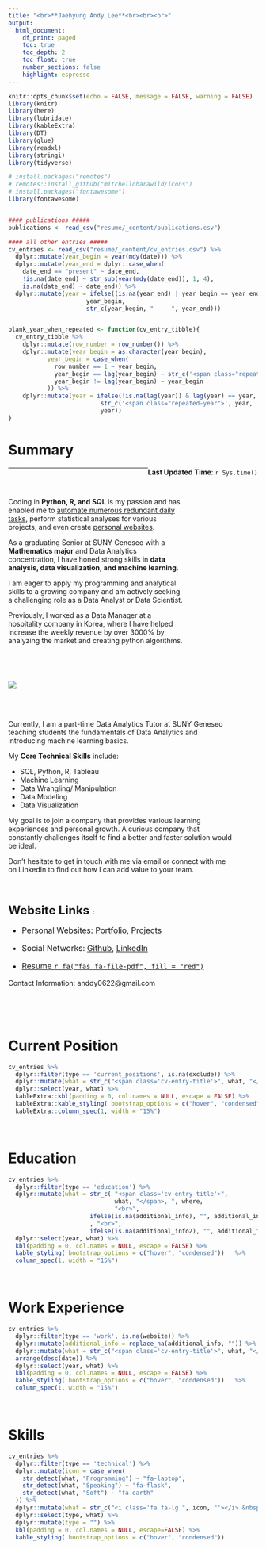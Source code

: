 ```yaml
---
title: "<br>**Jaehyung Andy Lee**<br><br><br>"
output: 
  html_document:
    df_print: paged
    toc: true
    toc_depth: 2
    toc_float: true
    number_sections: false
    highlight: espresso
---
```




```r
knitr::opts_chunk$set(echo = FALSE, message = FALSE, warning = FALSE)
library(knitr)
library(here)
library(lubridate)
library(kableExtra)
library(DT)
library(glue)
library(readxl)
library(stringi)
library(tidyverse)

# install.packages("remotes")
# remotes::install_github("mitchelloharawild/icons")
# install.packages("fontawesome")
library(fontawesome)


#### publications #####
publications <- read_csv("resume/_content/publications.csv")

#### all other entries #####
cv_entries <- read_csv("resume/_content/cv_entries.csv") %>%
  dplyr::mutate(year_begin = year(mdy(date))) %>%
  dplyr::mutate(year_end = dplyr::case_when(
    date_end == "present" ~ date_end,
    !is.na(date_end) ~ str_sub(year(mdy(date_end)), 1, 4),
    is.na(date_end) ~ date_end)) %>%
  dplyr::mutate(year = ifelse((is.na(year_end) | year_begin == year_end),
                      year_begin,
                      str_c(year_begin, " --- ", year_end)))


blank_year_when_repeated <- function(cv_entry_tibble){
  cv_entry_tibble %>% 
    dplyr::mutate(row_number = row_number()) %>% 
    dplyr::mutate(year_begin = as.character(year_begin),
           year_begin = case_when(
             row_number == 1 ~ year_begin,
             year_begin == lag(year_begin) ~ str_c('<span class="repeated-year">', year_begin, '</span>'),
             year_begin != lag(year_begin) ~ year_begin
           )) %>% 
    dplyr::mutate(year = ifelse(!is.na(lag(year)) & lag(year) == year, 
                          str_c('<span class="repeated-year">', year, '</span>'),
                          year))
}
```


# Summary


[**Last Updated Time**: `r Sys.time()`]{style="float:right"}  

***

<br>  


:::::: {.cols data-latex=""}

::: {.column width="71%" data-latex="{0.71\textwidth}"}


Coding in **Python, R, and SQL** is my passion and has enabled me to [automate numerous redundant daily tasks](https://github.com/aLin-96/notion_automation), perform statistical analyses for various projects, and even create [personal websites](https://alin-96.github.io/). 

As a graduating Senior at SUNY Geneseo with a **Mathematics major** and Data Analytics concentration, I have honed strong skills in **data analysis, data visualization, and machine learning**. 

I am eager to apply my programming and analytical skills to a growing company and am actively seeking a challenging role as a Data Analyst or Data Scientist. 

Previously, I worked as a Data Manager at a hospitality company in Korea, where I have helped increase the weekly revenue by over 3000% by analyzing the market and creating python algorithms. 

:::

::: {.column width="5%" data-latex="{.05\textwidth}"}
\ 
<!-- an empty Div (with a white space), serving as
a column separator -->
:::

::: {.column width="22%" data-latex="{0.22\textwidth}"}
![](main_profile.jpg)
:::

::::::
  
::: {.column width="90%" data-latex="{0.90\textwidth}"}
<br>  
Currently, I am a part-time Data Analytics Tutor at SUNY Geneseo teaching students the fundamentals of Data Analytics and introducing machine learning basics.

My **Core Technical Skills** include:

  - SQL, Python, R, Tableau  
  - Machine Learning  
  - Data Wrangling/ Manipulation
  - Data Modeling  
  - Data Visualization  

My goal is to join a company that provides various learning experiences and personal growth. A curious company that constantly challenges itself to find a better and faster solution would be ideal. 

Don't hesitate to get in touch with me via email or connect with me on LinkedIn to find out how I can add value to your team.

:::

<br>  






 
<font size="5">**Website Links** </font>:

<font size="3">

 - Personal Websites: [Portfolio](https://www.andyleeproject.com/),  [Projects](https://alin-96.github.io/)
 
 - Social Networks: [Github](https://github.com/aLin-96),  [LinkedIn](https://www.linkedin.com/in/jaehyungandylee/)  

 - [Resume `r fa("fas fa-file-pdf", fill = "red")`](Jaehyung Lee Resume.pdf)
 

</font>


  Contact Information: anddy0622@gmail.com



<br>  

<br>

# Current Position
```r
cv_entries %>% 
  dplyr::filter(type == 'current_positions', is.na(exclude)) %>%
  dplyr::mutate(what = str_c("<span class='cv-entry-title'>", what, "</span><br>", where)) %>% 
  dplyr::select(year, what) %>% 
  kableExtra::kbl(padding = 0, col.names = NULL, escape = FALSE) %>%
  kableExtra::kable_styling( bootstrap_options = c("hover", "condensed"))  %>% 
  kableExtra::column_spec(1, width = "15%")

```

<br>

# Education
```r
cv_entries %>% 
  dplyr::filter(type == 'education') %>% 
  dplyr::mutate(what = str_c( "<span class='cv-entry-title'>", 
                              what, "</span>, ", where,
                              "<br>", 
                       ifelse(is.na(additional_info), "", additional_info) 
                       , "<br>", 
                       ifelse(is.na(additional_info2), "", additional_info2))) %>% 
  dplyr::select(year, what) %>% 
  kbl(padding = 0, col.names = NULL, escape = FALSE) %>%
  kable_styling( bootstrap_options = c("hover", "condensed"))   %>% 
  column_spec(1, width = "15%")

```


<br>


# Work Experience
```r
cv_entries %>% 
  dplyr::filter(type == 'work', is.na(website)) %>% 
  dplyr::mutate(additional_info = replace_na(additional_info, "")) %>% 
  dplyr::mutate(what = str_c("<span class='cv-entry-title'>", what, "</span><br class='work-break'>", where, "<br>", additional_info)) %>% 
  arrange(desc(date)) %>% 
  dplyr::select(year, what) %>% 
  kbl(padding = 0, col.names = NULL, escape = FALSE) %>%
  kable_styling( bootstrap_options = c("hover", "condensed"))   %>% 
  column_spec(1, width = "15%")
```

<br>



# Skills
```r
cv_entries %>% 
  dplyr::filter(type == 'technical') %>% 
  dplyr::mutate(icon = case_when(
    str_detect(what, "Programming") ~ "fa-laptop",
    str_detect(what, "Speaking") ~ "fa-flask",
    str_detect(what, "Soft") ~ "fa-earth"
  )) %>% 
  dplyr::mutate(what = str_c("<i class='fa fa-lg ", icon, "'></i> &nbsp;<span class='cv-entry-title'>", what, "</span> ", additional_info)) %>% 
  dplyr::select(type, what) %>% 
  dplyr::mutate(type = "") %>% 
  kbl(padding = 0, col.names = NULL, escape=FALSE) %>%
  kable_styling( bootstrap_options = c("hover", "condensed")) 
```
